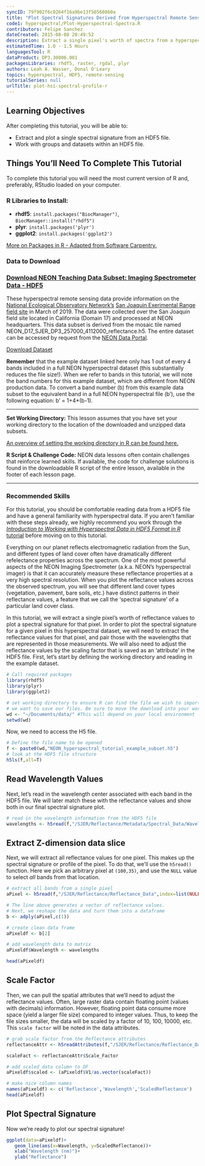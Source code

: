 ```yaml
---
syncID: 79f902f6c0264f16a9be13f50560860a
title: "Plot Spectral Signatures Derived from Hyperspectral Remote Sensing Data in HDF5 Format in R"
code1: hyperspectral/Plot-Hyperspectral-Spectra.R
contributors: Felipe Sanchez
dateCreated: 2015-08-08 20:49:52
description: Extract a single pixel's worth of spectra from a hyperspectral dataset stored in HDF5 format in R. Visualize the spectral signature.
estimatedTime: 1.0 - 1.5 Hours
languagesTool: R
dataProduct: DP3.30006.001
packagesLibraries: rhdf5, raster, rgdal, plyr
authors: Leah A. Wasser, Donal O'Leary
topics: hyperspectral, HDF5, remote-sensing
tutorialSeries: null
urlTitle: plot-hsi-spectral-profile-r
---
```


<div id="ds-objectives" markdown="1">

## Learning Objectives
After completing this tutorial, you will be able to:

* Extract and plot a single spectral signature from an HDF5 file.
* Work with groups and datasets within an HDF5 file.


## Things You’ll Need To Complete This Tutorial
To complete this tutorial you will need the most current version of R and, 
preferably, RStudio loaded on your computer.

### R Libraries to Install:

* **rhdf5**: `install.packages("BiocManager")`, `BiocManager::install("rhdf5")`
* **plyr**: `install.packages('plyr')`
* **ggplot2**: `install.packages('ggplot2')`

<a href="https://www.neonscience.org/packages-in-r" target="_blank"> More on Packages in
 R - Adapted from Software Carpentry.</a>


### Data to Download
<h3><a href="https://ndownloader.figshare.com/files/21754221">
Download NEON Teaching Data Subset: Imaging Spectrometer Data - HDF5 </a></h3>

These hyperspectral remote sensing data provide information on the
<a href="https://www.neonscience.org/" target="_blank"> National Ecological Observatory Network's</a> 
<a href="https://www.neonscience.org/field-sites/field-sites-map/SJER" target="_blank" > San Joaquin 
Exerimental Range field site</a> in March of 2019.
The data were collected over the San Joaquin field site located in California 
(Domain 17) and processed at NEON headquarters. This data subset is derived from 
the mosaic tile named NEON_D17_SJER_DP3_257000_4112000_reflectance.h5. 
The entire dataset can be accessed by request from the 
<a href="http://data.neonscience.org" target="_blank"> NEON Data Portal</a>.

<a href="https://ndownloader.figshare.com/files/21754221" class="link--button link--arrow">
Download Dataset</a>

**Remember** that the example dataset linked here only has 1 out of every 4 bands
included in a full NEON hyperspectral dataset (this substantially reduces the file 
size!). When we refer to bands in this tutorial, we will note the band numbers for 
this example dataset, which are different from NEON production data. To convert 
a band number (b) from this example data subset to the equivalent band in a full 
NEON hyperspectral file (b'), use the following equation: b' = 1+4*(b-1).





***
**Set Working Directory:** This lesson assumes that you have set your working 
directory to the location of the downloaded and unzipped data subsets. 

<a href="https://www.neonscience.org/set-working-directory-r" target="_blank"> An overview
of setting the working directory in R can be found here.</a>

**R Script & Challenge Code:** NEON data lessons often contain challenges that reinforce 
learned skills. If available, the code for challenge solutions is found in the
downloadable R script of the entire lesson, available in the footer of each lesson page.


***
### Recommended Skills

For this tutorial, you should be comfortable reading data from a HDF5 file and 
have a general familiarity with hyperspectral data. If you aren't familiar with 
these steps already, we highly recommend you work through the 
<a href="https://www.neonscience.org/hsi-hdf5-r" target="_blank"> 
*Introduction to Working with Hyperspectral Data in HDF5 Format in R* tutorial</a>
before moving on to this tutorial.

</div> 

Everything on our planet reflects electromagnetic radiation from the Sun, and 
different types of land cover often have dramatically different refelectance 
properties across the spectrum. One of the most powerful aspects of the NEON 
Imaging Spectrometer (a.k.a. NEON's hyperspectral imager) is that it can 
accurately measure these reflectance properties at a very high spectral resolution. 
When you plot the reflectance values across the observed spectrum, you will see 
that different land cover types (vegetation, pavement, bare soils, etc.) have 
distinct patterns in their reflectance values, a feature that we call the 
'spectral signature' of a particular land cover class. 

In this tutorial, we will extract a single pixel's worth of reflectance 
values to plot a spectral signature for that pixel. In order to plot the 
spectral signature for a given pixel in this hyperspectral dataset, we will 
need to extract the reflectance values for that pixel, and pair those with the 
wavelengths that are represented in those measurements. We will also need to 
adjust the reflectance values by the scaling factor that is saved as an 
'attribute' in the HDF5 file. First, let's start by defining the working 
directory and reading in the example dataset.

```r

# Call required packages
library(rhdf5)
library(plyr)
library(ggplot2)

# set working directory to ensure R can find the file we wish to import and where
# we want to save our files. Be sure to move the download into your working directory!
wd <- "~/Documents/data/" #This will depend on your local environment
setwd(wd)

```

Now, we need to access the H5 file.

```r

# Define the file name to be opened
f <- paste0(wd,"NEON_hyperspectral_tutorial_example_subset.h5")
# look at the HDF5 file structure 
h5ls(f,all=T) 

```


## Read Wavelength Values

Next, let's read in the wavelength center associated with each band in the HDF5 
file. We will later match these with the reflectance values and show both in 
our final spectral signature plot.

```r

# read in the wavelength information from the HDF5 file
wavelengths <- h5read(f,"/SJER/Reflectance/Metadata/Spectral_Data/Wavelength")

```


## Extract Z-dimension data slice

Next, we will extract all reflectance values for one pixel. This makes up the 
spectral signature or profile of the pixel. To do that, we'll use the `h5read()` 
function. Here we pick an arbitrary pixel at `(100,35)`, and use the `NULL` 
value to select *all* bands from that location.

```r

# extract all bands from a single pixel
aPixel <- h5read(f,"/SJER/Reflectance/Reflectance_Data",index=list(NULL,100,35))

# The line above generates a vector of reflectance values.
# Next, we reshape the data and turn them into a dataframe
b <- adply(aPixel,c(1))

# create clean data frame
aPixeldf <- b[2]

# add wavelength data to matrix
aPixeldf$Wavelength <- wavelengths

head(aPixeldf)

```

## Scale Factor

Then, we can pull the spatial attributes that we'll need to adjust the reflectance 
values. Often, large raster data contain floating point (values with decimals) information.
However, floating point data consume more space (yield a larger file size) compared
to integer values. Thus, to keep the file sizes smaller, the data will be scaled
by a factor of 10, 100, 10000, etc. This `scale factor` will be noted in the data attributes.

```r

# grab scale factor from the Reflectance attributes
reflectanceAttr <- h5readAttributes(f,"/SJER/Reflectance/Reflectance_Data" )

scaleFact <- reflectanceAttr$Scale_Factor

# add scaled data column to DF
aPixeldf$scaled <- (aPixeldf$V1/as.vector(scaleFact))

# make nice column names
names(aPixeldf) <- c('Reflectance','Wavelength','ScaledReflectance')
head(aPixeldf)

```

## Plot Spectral Signature

Now we're ready to plot our spectral signature!

```r

ggplot(data=aPixeldf)+
   geom_line(aes(x=Wavelength, y=ScaledReflectance))+
   xlab("Wavelength (nm)")+
   ylab("Reflectance")

```

